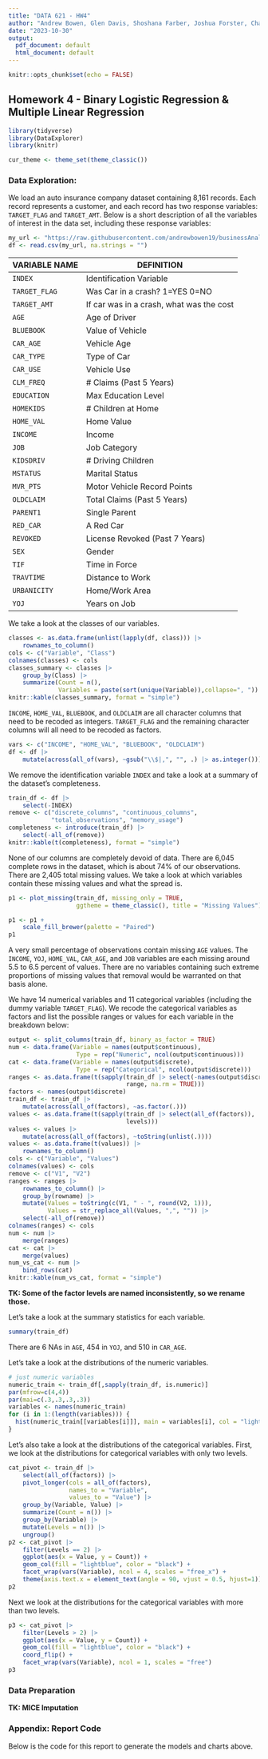 ```yaml
---
title: "DATA 621 - HW4"
author: "Andrew Bowen, Glen Davis, Shoshana Farber, Joshua Forster, Charles Ugiagbe"
date: "2023-10-30"
output:
  pdf_document: default
  html_document: default
---
```


```r
knitr::opts_chunk$set(echo = FALSE)
```

## Homework 4 - Binary Logistic Regression & Multiple Linear Regression

```r
library(tidyverse)
library(DataExplorer)
library(knitr)

```

```r
cur_theme <- theme_set(theme_classic())

```

### Data Exploration:

We load an auto insurance company dataset containing 8,161 records. Each record represents a customer, and each record has two response variables: `TARGET_FLAG` and `TARGET_AMT`. Below is a short description of all the variables of interest in the data set, including these response variables:

```r
my_url <- "https://raw.githubusercontent.com/andrewbowen19/businessAnalyticsDataMiningDATA621/main/data/insurance_training_data.csv"
df <- read.csv(my_url, na.strings = "")

```

|VARIABLE NAME|DEFINITION|
|--|--|
|`INDEX`|Identification Variable|
|`TARGET_FLAG`|Was Car in a crash? 1=YES 0=NO|
|`TARGET_AMT`|If car was in a crash, what was the cost|
|`AGE`|Age of Driver|
|`BLUEBOOK`|Value of Vehicle|
|`CAR_AGE`|Vehicle Age|
|`CAR_TYPE`|Type of Car|
|`CAR_USE`|Vehicle Use|
|`CLM_FREQ`|# Claims (Past 5 Years)|
|`EDUCATION`|Max Education Level|
|`HOMEKIDS`|# Children at Home|
|`HOME_VAL`|Home Value|
|`INCOME`|Income|
|`JOB`|Job Category|
|`KIDSDRIV`|# Driving Children|
|`MSTATUS`|Marital Status|
|`MVR_PTS`|Motor Vehicle Record Points|
|`OLDCLAIM`|Total Claims (Past 5 Years)|
|`PARENT1`|Single Parent|
|`RED_CAR`|A Red Car|
|`REVOKED`|License Revoked (Past 7 Years)|
|`SEX`|Gender|
|`TIF`|Time in Force|
|`TRAVTIME`|Distance to Work|
|`URBANICITY`|Home/Work Area|
|`YOJ`|Years on Job|

We take a look at the classes of our variables. 

```r
classes <- as.data.frame(unlist(lapply(df, class))) |>
    rownames_to_column()
cols <- c("Variable", "Class")
colnames(classes) <- cols
classes_summary <- classes |>
    group_by(Class) |>
    summarize(Count = n(),
              Variables = paste(sort(unique(Variable)),collapse=", "))
knitr::kable(classes_summary, format = "simple")

```

`INCOME`, `HOME_VAL`, `BLUEBOOK`, and `OLDCLAIM` are all character columns that need to be recoded as integers. `TARGET_FLAG` and the remaining character columns will all need to be recoded as factors. 

```r
vars <- c("INCOME", "HOME_VAL", "BLUEBOOK", "OLDCLAIM")
df <- df |>
    mutate(across(all_of(vars), ~gsub("\\$|,", "", .) |> as.integer()))

```

We remove the identification variable `INDEX` and take a look at a summary of the dataset's completeness.

```r
train_df <- df |>
    select(-INDEX)
remove <- c("discrete_columns", "continuous_columns",
            "total_observations", "memory_usage")
completeness <- introduce(train_df) |>
    select(-all_of(remove))
knitr::kable(t(completeness), format = "simple")

```

None of our columns are completely devoid of data. There are 6,045 complete rows in the dataset, which is about 74% of our observations. There are 2,405 total missing values. We take a look at which variables contain these missing values and what the spread is.

```r
p1 <- plot_missing(train_df, missing_only = TRUE,
                   ggtheme = theme_classic(), title = "Missing Values")

```

```r
p1 <- p1 + 
    scale_fill_brewer(palette = "Paired")
p1

```

A very small percentage of observations contain missing `AGE` values. The `INCOME`, `YOJ`, `HOME_VAL`, `CAR_AGE`, and `JOB` variables are each missing around 5.5 to 6.5 percent of values. There are no variables containing such extreme proportions of missing values that removal would be warranted on that basis alone.

We have 14 numerical variables and 11 categorical variables (including the dummy variable `TARGET_FLAG`). We recode the categorical variables as factors and list the possible ranges or values for each variable in the breakdown below:

```r
output <- split_columns(train_df, binary_as_factor = TRUE)
num <- data.frame(Variable = names(output$continuous),
                   Type = rep("Numeric", ncol(output$continuous)))
cat <- data.frame(Variable = names(output$discrete),
                   Type = rep("Categorical", ncol(output$discrete)))
ranges <- as.data.frame(t(sapply(train_df |> select(-names(output$discrete)),
                                 range, na.rm = TRUE)))
factors <- names(output$discrete)
train_df <- train_df |> 
    mutate(across(all_of(factors), ~as.factor(.)))
values <- as.data.frame(t(sapply(train_df |> select(all_of(factors)),
                                 levels)))
values <- values |>
    mutate(across(all_of(factors), ~toString(unlist(.))))
values <- as.data.frame(t(values)) |>
    rownames_to_column()
cols <- c("Variable", "Values")
colnames(values) <- cols
remove <- c("V1", "V2")
ranges <- ranges |>
    rownames_to_column() |>
    group_by(rowname) |>
    mutate(Values = toString(c(V1, " - ", round(V2, 1))),
           Values = str_replace_all(Values, ",", "")) |>
    select(-all_of(remove))
colnames(ranges) <- cols
num <- num |>
    merge(ranges)
cat <- cat |>
    merge(values)
num_vs_cat <- num |>
    bind_rows(cat)
knitr::kable(num_vs_cat, format = "simple")

```

**TK: Some of the factor levels are named inconsistently, so we rename those.**

Let's take a look at the summary statistics for each variable.

```r
summary(train_df)

```

There are 6 NAs in `AGE`, 454 in `YOJ`, and 510 in `CAR_AGE`. 

Let's take a look at the distributions of the numeric variables.

```r
# just numeric variables
numeric_train <- train_df[,sapply(train_df, is.numeric)]
par(mfrow=c(4,4))
par(mai=c(.3,.3,.3,.3))
variables <- names(numeric_train)
for (i in 1:(length(variables))) {
  hist(numeric_train[[variables[i]]], main = variables[i], col = "lightblue")
}

```

Let's also take a look at the distributions of the categorical variables. First, we look at the distributions for categorical variables with only two levels. 

```r
cat_pivot <- train_df |>
    select(all_of(factors)) |>
    pivot_longer(cols = all_of(factors),
                 names_to = "Variable",
                 values_to = "Value") |>
    group_by(Variable, Value) |>
    summarize(Count = n()) |>
    group_by(Variable) |>
    mutate(Levels = n()) |>
    ungroup()
p2 <- cat_pivot |>
    filter(Levels == 2) |>
    ggplot(aes(x = Value, y = Count)) +
    geom_col(fill = "lightblue", color = "black") +
    facet_wrap(vars(Variable), ncol = 4, scales = "free_x") +
    theme(axis.text.x = element_text(angle = 90, vjust = 0.5, hjust=1))
p2

```

Next we look at the distributions for the categorical variables with more than two levels.

```r
p3 <- cat_pivot |>
    filter(Levels > 2) |>
    ggplot(aes(x = Value, y = Count)) +
    geom_col(fill = "lightblue", color = "black") +
    coord_flip() + 
    facet_wrap(vars(Variable), ncol = 1, scales = "free")
p3

```

### Data Preparation

**TK: MICE Imputation**

### Appendix: Report Code

Below is the code for this report to generate the models and charts above.

```r

```
